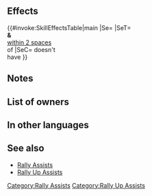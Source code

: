 {{Assist
|tagid=SID_速さの大応援
|name=Rally Up Spd
|range=1
|effect=Grants Spd+4 to target ally and allies within 2 spaces of target (excluding unit) for 1 turn.
|cost=300
|exclusive=0
|canUseMove={{MoveList|All}}
|canUseWeapon={{WeaponList|exclude=Staff}}
|required=Rally Speed
|intID=2257
|sort=3110
|effectRange=2
|value=11
|timingID=0
|abilityID=23
|randomTimestamp=2020-11-08T07:00:00Z
|randomMinLv=31
|properties=random_inherit_base,random_owner
}}
==Effects==
{{#invoke:SkillEffectsTable|main
|Se={{Eft|Bonuses|Spd|4}}
|SeT={{Tgt|Target Ally}}<br>'''&''' {{Tgt|Allies}}<br>[[within 2 spaces]]<br>of {{Tgt|Target Ally}}
|SeC={{Tgt|Target Ally}} doesn't<br>have {{SEt|Isolation}}
}}
==Notes==
{{Bonuses}}
==List of owners==
{{Skill Hero List}}
==In other languages==
{{OtherLanguages
|english=Rally Up Spd
|japanese=速さの大応援
|german=Gr. Ges. sam.
|spanishEU=Reforzar Vel
|spanishLA=Reforzar Vel.
|french=Rall. sup. Vit
|italian=Gran sprone Vel
|chineseTW=速度大支援
|portuguese=Vel. imensa
}}
==See also==
* [[Rally Assists]]
* [[Rally Up Assists]]
{{Assists Navbox}}
[[Category:Rally Assists]]
[[Category:Rally Up Assists]]